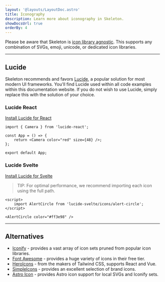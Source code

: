 ```yaml
---
layout: '@layouts/LayoutDoc.astro'
title: Iconography
description: Learn more about iconography in Skeleton.
showDocsUrl: true
orderBy: 4
---
```



<p class="type-scale-5">
	Please be aware that Skeleton is <u>icon library agnostic</u>. This supports any combination of SVGs, emoji,
	unicode, or dedicated icon libraries.
</p>

---

## Lucide

Skeleton recommends and favors [Lucide](https://lucide.dev/), a popular solution for most modern UI frameworks. You'll find Lucide used within all code examples within this documentation website. If you do not wish to use Lucide, simply replace this with the solution of your choice.

### Lucide React

[Install Lucide for React](https://lucide.dev/guide/packages/lucide-react)

```tsx
import { Camera } from 'lucide-react';

const App = () => {
	return <Camera color="red" size={48} />;
};

export default App;
```

### Lucide Svelte

[Install Lucide for Svelte](https://lucide.dev/guide/packages/lucide-svelte)

> TIP: For optimal performance, we recommend importing each icon using the full path.

```svelte
<script>
    import AlertCircle from 'lucide-svelte/icons/alert-circle';
</script>

<AlertCircle color="#ff3e98" />
```

---

## Alternatives

-   [Iconify](https://iconify.design/) - provides a vast array of icon sets pruned from popular icon libraries.
-   [Font Awesome](https://fontawesome.com/) - provides a huge variety of icons in their free tier.
-   [HeroIcons](https://heroicons.com/) - from the makers of Tailwind CSS, supports React and Vue.
-   [SimpleIcons](https://simpleicons.org/) - provides an excellent selection of brand icons.
-   [Astro Icon](https://www.astroicon.dev/) - provides Astro icon support for local SVGs and Iconify sets.
